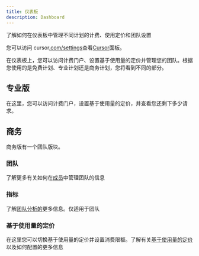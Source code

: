 ```yaml
---
title: 仪表板
description: Dashboard
---
```

 

了解如何在仪表板中管理不同计划的计费、使用定价和团队设置

您可以访问 cursor[.com/settings](https://cursor.com/settings)查看[Cursor](https://cursor.com/settings)面板。

在仪表板上，您可以访问计费门户、设置基于使用量的定价并管理您的团队。根据您使用的是免费计划、专业计划还是商务计划，您将看到不同的部分。

## 专业版

在这里，您可以访问计费门户，设置基于使用量的定价，并查看您还剩下多少请求。

## 商务

商务版有一个团队版块。

### 团队

了解更多有关如何在[成员](https://docs.cursor.com/account/teams/members)中管理团队的信息

### 指标

了解[团队分析的](https://docs.cursor.com/account/teams/analytics)更多信息。仅适用于团队

### 基于使用量的定价

在这里您可以切换基于使用量的定价并设置消费限额。了解有关[基于使用量的定价](https://docs.cursor.com/account/plans-and-usage)以及如何配置的更多信息